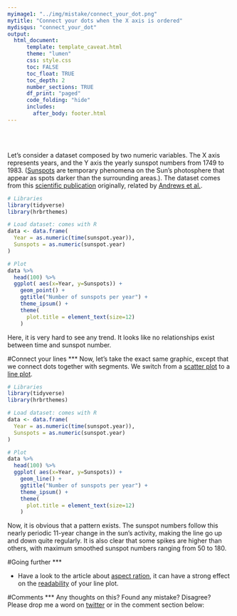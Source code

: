 ```yaml
---
myimage1: "../img/mistake/connect_your_dot.png"
mytitle: "Connect your dots when the X axis is ordered"
mydisqus: "connect_your_dot"
output:
  html_document:
      template: template_caveat.html
      theme: "lumen"
      css: style.css
      toc: FALSE
      toc_float: TRUE
      toc_depth: 2
      number_sections: TRUE
      df_print: "paged"
      code_folding: "hide"
      includes: 
        after_body: footer.html
---
```


<br><br>
<div class="mycontent">

Let's consider a dataset composed by two numeric variables. The X axis represents years, and the Y axis the yearly sunspot numbers from 1749 to 1983. ([Sunspots](https://en.wikipedia.org/wiki/Sunspot) are temporary phenomena on the Sun’s photosphere that appear as spots darker than the surrounding areas.). The dataset comes from this [scientific publication](https://onlinelibrary.wiley.com/doi/abs/10.1002/asna.19622860613) originally, related by [Andrews et al.](https://www.springer.com/gp/book/9781461295631).

```r
# Libraries
library(tidyverse)
library(hrbrthemes)

# Load dataset: comes with R
data <- data.frame(
  Year = as.numeric(time(sunspot.year)),
  Sunspots = as.numeric(sunspot.year)
)

# Plot
data %>%
  head(100) %>%
  ggplot( aes(x=Year, y=Sunspots)) +
    geom_point() +
    ggtitle("Number of sunspots per year") +
    theme_ipsum() +
    theme(
      plot.title = element_text(size=12)
    )
```

Here, it is very hard to see any trend. It looks like no relationships exist between time and sunspot number.


#Connect your lines
***
Now, let's take the exact same graphic, except that we connect dots together with segments. We switch from a [scatter plot](https://www.data-to-viz.com/graph/scatter.html) to a [line plot]((https://www.data-to-viz.com/graph/line.html)).
```r
# Libraries
library(tidyverse)
library(hrbrthemes)

# Load dataset: comes with R
data <- data.frame(
  Year = as.numeric(time(sunspot.year)),
  Sunspots = as.numeric(sunspot.year)
)

# Plot
data %>%
  head(100) %>%
  ggplot( aes(x=Year, y=Sunspots)) +
    geom_line() +
    ggtitle("Number of sunspots per year") +
    theme_ipsum() +
    theme(
      plot.title = element_text(size=12)
    )
```

Now, it is obvious that a pattern exists. The sunspot numbers follow this nearly periodic 11-year change in the sun’s activity, making the line go up and down quite regularly. It is also clear that some spikes are higher than others, with maximum smoothed sunspot numbers ranging from 50 to 180.




#Going further
***

- Have a look to the article about [aspect ration](https://www.data-to-viz.com/caveat/aspect_ratio.html), it can have a strong effect on the [readability](https://www.data-to-viz.com/caveat/aspect_ratio.html) of your line plot.



#Comments
***
Any thoughts on this? Found any mistake? Disagree? Please drop me a word on [twitter](https://twitter.com/R_Graph_Gallery) or in the comment section below:
<br>



</div>









